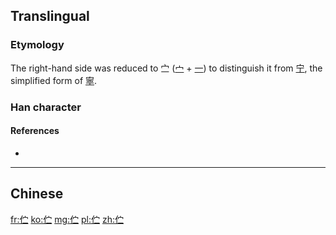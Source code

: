 {{also|佇}}
==Translingual==

===Etymology===
{{Han simp|佇|f=宁|t=㝉}}

The right-hand side was reduced to 㝉 ([[宀]] + [[一]]) to distinguish it from [[宁]], the simplified form of [[寧]].

===Han character===
{{Han char|rn=9|rad=人|as=04|sn=6|four=|canj=人十一 (OJM)|ids=⿰[[亻]]⿱[[宀]][[一]]}}

====References====
* {{Han ref|kx=0096.121|hdz=10126.050|uh=4F2B|ud=20267}}

----

==Chinese==
{{zh-see|佇}}

[[fr:伫]]
[[ko:伫]]
[[mg:伫]]
[[pl:伫]]
[[zh:伫]]